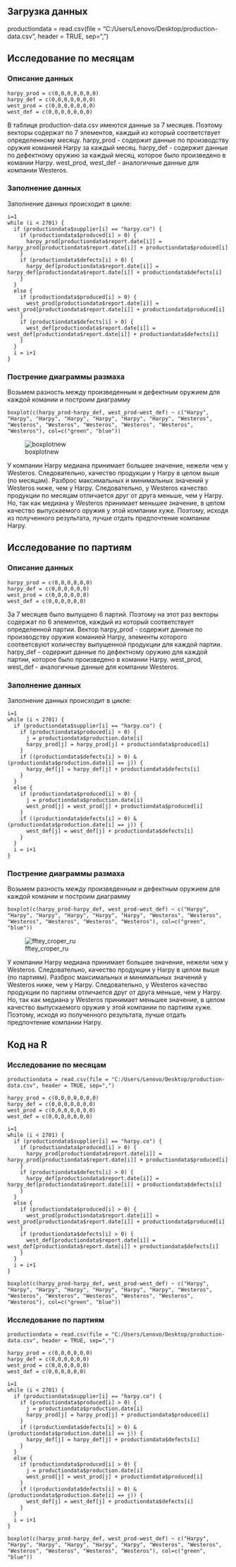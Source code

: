 ## Загрузка данных
productiondata = read.csv(file = "C:/Users/Lenovo/Desktop/production-data.csv", header = TRUE, sep=",")

## Исследование по месяцам

### Описание данных

```
harpy_prod = c(0,0,0,0,0,0,0)
harpy_def = c(0,0,0,0,0,0,0)
west_prod = c(0,0,0,0,0,0,0)
west_def = c(0,0,0,0,0,0,0)
```

В таблице production-data.csv имеются данные за 7 месяцев. Поэтому векторы содержат по 7 элементов, каждый из который соответствует определенному месяцу. harpy_prod - содержит данные по производству 
оружия команией Harpy за каждый месяц. harpy_def - содержит данные по дефектному оружию за каждый месяц, которое было произведено в комании
Harpy. west_prod, west_def - аналогичные данные для компании Westeros. 

### Заполнение данных

Заполнение данных происходит в цикле:

```
i=1
while (i < 2701) {
  if (productiondata$supplier[i] == "harpy.co") {
    if (productiondata$produced[i] > 0) {
      harpy_prod[productiondata$report.date[i]] = harpy_prod[productiondata$report.date[i]] + productiondata$produced[i]
    }
    if (productiondata$defects[i] > 0) {
      harpy_def[productiondata$report.date[i]] = harpy_def[productiondata$report.date[i]] + productiondata$defects[i]
    }
  }
  else {
    if (productiondata$produced[i] > 0) {
      west_prod[productiondata$report.date[i]] = west_prod[productiondata$report.date[i]] + productiondata$produced[i]
    }
    if (productiondata$defects[i] > 0) {
      west_def[productiondata$report.date[i]] = west_def[productiondata$report.date[i]] + productiondata$defects[i]
    }
  }
  i = i+1
}
```

### Пострение диаграммы размаха

Возьмем разность между произведенным и дефектным оружием для каждой комании и построим диаграмму
```
boxplot(c(harpy_prod-harpy_def, west_prod-west_def) ~ c("Harpy", "Harpy", "Harpy", "Harpy", "Harpy", "Harpy", "Harpy", "Westeros", "Westeros", "Westeros", "Westeros", "Westeros", "Westeros", "Westeros"), col=c("green", "blue"))
```

![boxplotnew](https://cloud.githubusercontent.com/assets/11800617/25004539/81fae640-205d-11e7-9f06-c93857442847.png)

У компании Harpy медиана принимает большее значение, нежели чем у Westeros. Следовательно, качество продукции у Harpy в целом выше (по месяцам). 
Разброс максимальных и минимальных значений у Westeros ниже, чем у Harpy. Следовательно, у Westeros качество продукции по месяцам отличается друг от друга меньше, чем у Harpy. Но, так как медиана у Westeros принимает меньшее значение, в целом качество выпускаемого оружия у этой компании хуже. Поэтому, исходя из полученного результата, лучше отдать предпочтение компании Harpy.

## Исследование по партиям

### Описание данных

```
harpy_prod = c(0,0,0,0,0,0)
harpy_def = c(0,0,0,0,0,0)
west_prod = c(0,0,0,0,0,0)
west_def = c(0,0,0,0,0,0)
```

За 7 месяцев было выпущено 6 партий. Поэтому на этот раз векторы содержат по 6 элементов, каждый из который соответствует определенной партии. Вектор harpy_prod - содержит данные по производству оружия команией Harpy, элементы которого соответсвуют количеству выпущенной продукции для каждой партии. harpy_def - содержит данные по дефектному оружию для каждой партии, которое было произведено в комании
Harpy. west_prod, west_def - аналогичные данные для компании Westeros. 

### Заполнение данных

Заполнение данных происходит в цикле:

```
i=1
while (i < 2701) {
  if (productiondata$supplier[i] == "harpy.co") {
    if (productiondata$produced[i] > 0) {
      j = productiondata$production.date[i]
      harpy_prod[j] = harpy_prod[j] + productiondata$produced[i]
    }
    if ((productiondata$defects[i] > 0) & (productiondata$production.date[i] == j)) {
      harpy_def[j] = harpy_def[j] + productiondata$defects[i]
    }
  }
  else {
    if (productiondata$produced[i] > 0) {
      j = productiondata$production.date[i]
      west_prod[j] = west_prod[j] + productiondata$produced[i]
    }
    if ((productiondata$defects[i] > 0) & (productiondata$production.date[i] == j)) {
      west_def[j] = west_def[j] + productiondata$defects[i]
    }
  }
  i = i+1
}
```

### Пострение диаграммы размаха

Возьмем разность между произведенным и дефектным оружием для каждой комании и построим диаграмму
```
boxplot(c(harpy_prod-harpy_def, west_prod-west_def) ~ c("Harpy", "Harpy", "Harpy", "Harpy", "Harpy", "Harpy", "Westeros", "Westeros", "Westeros", "Westeros", "Westeros", "Westeros"), col=c("green", "blue"))
```

![fftey_croper_ru](https://cloud.githubusercontent.com/assets/11800617/25006688/94d8cad0-2066-11e7-95fe-dc4ffa2acb7e.png)


У компании Harpy медиана принимает большее значение, нежели чем у Westeros. Следовательно, качество продукции у Harpy в целом выше (по партиям). 
Разброс максимальных и минимальных значений у Westeros ниже, чем у Harpy. Следовательно, у Westeros качество продукции по партиям отличается друг от друга меньше, чем у Harpy.
Но, так как медиана у Westeros принимает меньшее значение, в целом качество выпускаемого оружия  у этой компании по партиям хуже. 
Поэтому, исходя из полученного результата, лучше отдать предпочтение компании Harpy.

## Код на R

### Исследование по месяцам

```
productiondata = read.csv(file = "C:/Users/Lenovo/Desktop/production-data.csv", header = TRUE, sep=",")

harpy_prod = c(0,0,0,0,0,0,0)
harpy_def = c(0,0,0,0,0,0,0)
west_prod = c(0,0,0,0,0,0,0)
west_def = c(0,0,0,0,0,0,0)

i=1
while (i < 2701) {
  if (productiondata$supplier[i] == "harpy.co") {
    if (productiondata$produced[i] > 0) {
      harpy_prod[productiondata$report.date[i]] = harpy_prod[productiondata$report.date[i]] + productiondata$produced[i]
    }
    if (productiondata$defects[i] > 0) {
      harpy_def[productiondata$report.date[i]] = harpy_def[productiondata$report.date[i]] + productiondata$defects[i]
    }
  }
  else {
    if (productiondata$produced[i] > 0) {
      west_prod[productiondata$report.date[i]] = west_prod[productiondata$report.date[i]] + productiondata$produced[i]
    }
    if (productiondata$defects[i] > 0) {
      west_def[productiondata$report.date[i]] = west_def[productiondata$report.date[i]] + productiondata$defects[i]
    }
  }
  i = i+1
}

boxplot(c(harpy_prod-harpy_def, west_prod-west_def) ~ c("Harpy", "Harpy", "Harpy", "Harpy", "Harpy", "Harpy", "Harpy", "Westeros", "Westeros", "Westeros", "Westeros", "Westeros", "Westeros", "Westeros"), col=c("green", "blue"))
```

### Исследование по партиям

```
productiondata = read.csv(file = "C:/Users/Lenovo/Desktop/production-data.csv", header = TRUE, sep=",")

harpy_prod = c(0,0,0,0,0,0)
harpy_def = c(0,0,0,0,0,0)
west_prod = c(0,0,0,0,0,0)
west_def = c(0,0,0,0,0,0)

i=1
while (i < 2701) {
  if (productiondata$supplier[i] == "harpy.co") {
    if (productiondata$produced[i] > 0) {
      j = productiondata$production.date[i]
      harpy_prod[j] = harpy_prod[j] + productiondata$produced[i]
    }
    if ((productiondata$defects[i] > 0) & (productiondata$production.date[i] == j)) {
      harpy_def[j] = harpy_def[j] + productiondata$defects[i]
    }
  }
  else {
    if (productiondata$produced[i] > 0) {
      j = productiondata$production.date[i]
      west_prod[j] = west_prod[j] + productiondata$produced[i]
    }
    if ((productiondata$defects[i] > 0) & (productiondata$production.date[i] == j)) {
      west_def[j] = west_def[j] + productiondata$defects[i]
    }
  }
  i = i+1
}

boxplot(c(harpy_prod-harpy_def, west_prod-west_def) ~ c("Harpy", "Harpy", "Harpy", "Harpy", "Harpy", "Harpy", "Westeros", "Westeros", "Westeros", "Westeros", "Westeros", "Westeros"), col=c("green", "blue"))
```
